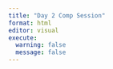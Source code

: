```yaml
---
title: "Day 2 Comp Session"
format: html
editor: visual
execute:
  warning: false
  message: false
---
```


## 
